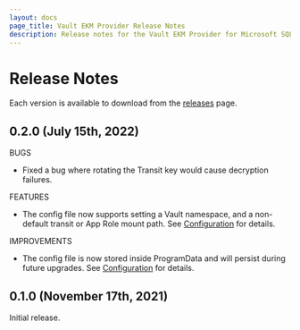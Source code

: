 ```yaml
---
layout: docs
page_title: Vault EKM Provider Release Notes
description: Release notes for the Vault EKM Provider for Microsoft SQL Server.
---
```


# Release Notes

Each version is available to download from the
[releases](https://releases.hashicorp.com/vault-mssql-ekm-provider/) page.

## 0.2.0 (July 15th, 2022)

BUGS

* Fixed a bug where rotating the Transit key would cause decryption failures.

FEATURES

* The config file now supports setting a Vault namespace, and a non-default transit or App Role mount path. See [Configuration][config] for details.

IMPROVEMENTS

* The config file is now stored inside ProgramData and will persist during future upgrades. See [Configuration][config] for details.

## 0.1.0 (November 17th, 2021)

Initial release.

[config]: /vault/docs/platform/mssql/configuration
